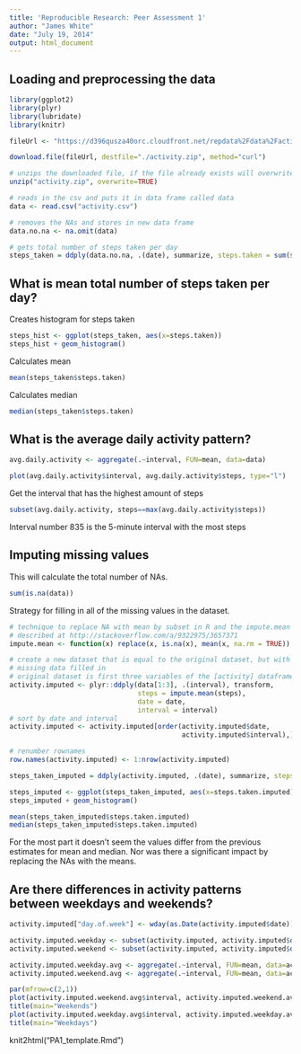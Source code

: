 ```yaml
---
title: 'Reproducible Research: Peer Assessment 1'
author: "James White"
date: "July 19, 2014"
output: html_document
---
```


## Loading and preprocessing the data
```r
library(ggplot2)
library(plyr)
library(lubridate)
library(knitr)

fileUrl <- "https://d396qusza40orc.cloudfront.net/repdata%2Fdata%2Factivity.zip"

download.file(fileUrl, destfile="./activity.zip", method="curl")

# unzips the downloaded file, if the file already exists will overwrite
unzip("activity.zip", overwrite=TRUE)

# reads in the csv and puts it in data frame called data
data <- read.csv("activity.csv")

# removes the NAs and stores in new data frame
data.no.na <- na.omit(data)

# gets total number of steps taken per day
steps_taken = ddply(data.no.na, .(date), summarize, steps.taken = sum(steps))
```

## What is mean total number of steps taken per day?

Creates histogram for steps taken
```r
steps_hist <- ggplot(steps_taken, aes(x=steps.taken))
steps_hist + geom_histogram()
```

Calculates mean
```r
mean(steps_taken$steps.taken)
```
Calculates median
```r
median(steps_taken$steps.taken)
```
## What is the average daily activity pattern?
```r
avg.daily.activity <- aggregate(.~interval, FUN=mean, data=data)

plot(avg.daily.activity$interval, avg.daily.activity$steps, type="l")
```

Get the interval that has the highest amount of steps
```r
subset(avg.daily.activity, steps==max(avg.daily.activity$steps))
```
Interval number 835 is the 5-minute interval with the most steps

## Imputing missing values

This will calculate the total number of NAs.
```r
sum(is.na(data))
```
Strategy for filling in all of the missing values in the dataset.
```r
# technique to replace NA with mean by subset in R and the impute.mean function 
# described at http://stackoverflow.com/a/9322975/3657371
impute.mean <- function(x) replace(x, is.na(x), mean(x, na.rm = TRUE))

# create a new dataset that is equal to the original dataset, but with the 
# missing data filled in
# original dataset is first three variables of the [activity] dataframe
activity.imputed <- plyr::ddply(data[1:3], .(interval), transform,
                                steps = impute.mean(steps),
                                date = date,
                                interval = interval)
# sort by date and interval
activity.imputed <- activity.imputed[order(activity.imputed$date,
                                           activity.imputed$interval),]

# renumber rownames
row.names(activity.imputed) <- 1:nrow(activity.imputed)
````

```r
steps_taken_imputed = ddply(activity.imputed, .(date), summarize, steps.taken.imputed = sum(steps))

steps_imputed <- ggplot(steps_taken_imputed, aes(x=steps.taken.imputed))
steps_imputed + geom_histogram()
```

```r
mean(steps_taken_imputed$steps.taken.imputed)
median(steps_taken_imputed$steps.taken.imputed)
```

For the most part it doesn't seem the values differ from the previous estimates for mean and median. Nor was there a significant impact by replacing the NAs with the means.

## Are there differences in activity patterns between weekdays and weekends?
```r
activity.imputed["day.of.week"] <- wday(as.Date(activity.imputed$date))

activity.imputed.weekday <- subset(activity.imputed, activity.imputed$day.of.week == 2 | activity.imputed$day.of.week == 3 | activity.imputed$day.of.week == 4 | activity.imputed$day.of.week == 5 | activity.imputed$day.of.week == 6 )
activity.imputed.weekend <- subset(activity.imputed, activity.imputed$day.of.week == 1 | activity.imputed$day.of.week == 7)

activity.imputed.weekday.avg <- aggregate(.~interval, FUN=mean, data=activity.imputed.weekday)
activity.imputed.weekend.avg <- aggregate(.~interval, FUN=mean, data=activity.imputed.weekend)

par(mfrow=c(2,1)) 
plot(activity.imputed.weekend.avg$interval, activity.imputed.weekend.avg$steps, type="l")
title(main="Weekends")
plot(activity.imputed.weekday.avg$interval, activity.imputed.weekday.avg$steps, type="l")
title(main="Weekdays")
```

knit2html("PA1_template.Rmd")